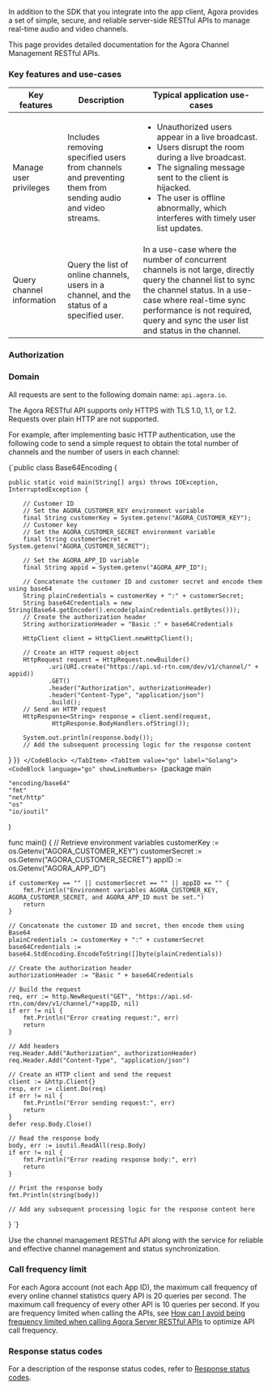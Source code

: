 
In addition to the SDK that you integrate into the app client, Agora provides a set of simple, secure, and reliable server-side RESTful APIs to manage real-time audio and video channels.

This page provides detailed documentation for the Agora Channel Management RESTful APIs.

### Key features and use-cases

| Key features | Description | Typical application use-cases |
|---|---|---|
| Manage user privileges | Includes removing specified users from channels and preventing them from sending audio and video streams. | <ul><li>Unauthorized users appear in a live broadcast.</li> <li>Users disrupt the room during a live broadcast.</li> <li>The signaling message sent to the client is hijacked.</li> <li>The user is offline abnormally, which interferes with timely user list updates.</li></ul> |
| Query channel information | Query the list of online channels, users in a channel, and the status of a specified user. | In a use-case where the number of concurrent channels is not large, directly query the channel list to sync the channel status. In a use-case where real-time sync performance is not required, query and sync the user list and status in the channel. |

### Authorization

<Authorization/>

### Domain

All requests are sent to the following domain name: `api.agora.io`. 

<Admonition type="caution">
The Agora RESTful API supports only HTTPS with TLS 1.0, 1.1, or 1.2. Requests over plain HTTP are not supported.
</Admonition>

For example, after implementing basic HTTP authentication, use the following code to send a simple request to obtain the total number of channels and the number of users in each channel:

<Tabs groupId="language">
<TabItem value="java" label="Java">
<CodeBlock language="java" showLineNumbers>
{`public class Base64Encoding {

    public static void main(String[] args) throws IOException, InterruptedException {

        // Customer ID
        // Set the AGORA_CUSTOMER_KEY environment variable
        final String customerKey = System.getenv("AGORA_CUSTOMER_KEY");
        // Customer key
        // Set the AGORA_CUSTOMER_SECRET environment variable
        final String customerSecret = System.getenv("AGORA_CUSTOMER_SECRET");

        // Set the AGORA_APP_ID variable
        final String appid = System.getenv("AGORA_APP_ID");

        // Concatenate the customer ID and customer secret and encode them using base64
        String plainCredentials = customerKey + ":" + customerSecret;
        String base64Credentials = new String(Base64.getEncoder().encode(plainCredentials.getBytes()));
        // Create the authorization header
        String authorizationHeader = "Basic :" + base64Credentials

        HttpClient client = HttpClient.newHttpClient();

        // Create an HTTP request object
        HttpRequest request = HttpRequest.newBuilder()
               .uri(URI.create("https://api.sd-rtn.com/dev/v1/channel/" + appid))
               .GET()
               .header("Authorization", authorizationHeader)
               .header("Content-Type", "application/json")
               .build();
        // Send an HTTP request
        HttpResponse<String> response = client.send(request,
                HttpResponse.BodyHandlers.ofString());

        System.out.println(response.body());
        // Add the subsequent processing logic for the response content
   }
}`}
</CodeBlock>
</TabItem>
<TabItem value="go" label="Golang">
<CodeBlock language="go" showLineNumbers>
{`package main

	"encoding/base64"
	"fmt"
	"net/http"
	"os"
	"io/ioutil"
)

func main() {
	// Retrieve environment variables
	customerKey := os.Getenv("AGORA_CUSTOMER_KEY")
	customerSecret := os.Getenv("AGORA_CUSTOMER_SECRET")
	appID := os.Getenv("AGORA_APP_ID")

	if customerKey == "" || customerSecret == "" || appID == "" {
		fmt.Println("Environment variables AGORA_CUSTOMER_KEY, AGORA_CUSTOMER_SECRET, and AGORA_APP_ID must be set.")
		return
	}

	// Concatenate the customer ID and secret, then encode them using Base64
	plainCredentials := customerKey + ":" + customerSecret
	base64Credentials := base64.StdEncoding.EncodeToString([]byte(plainCredentials))

	// Create the authorization header
	authorizationHeader := "Basic " + base64Credentials

	// Build the request
	req, err := http.NewRequest("GET", "https://api.sd-rtn.com/dev/v1/channel/"+appID, nil)
	if err != nil {
		fmt.Println("Error creating request:", err)
		return
	}

	// Add headers
	req.Header.Add("Authorization", authorizationHeader)
	req.Header.Add("Content-Type", "application/json")

	// Create an HTTP client and send the request
	client := &http.Client{}
	resp, err := client.Do(req)
	if err != nil {
		fmt.Println("Error sending request:", err)
		return
	}
	defer resp.Body.Close()

	// Read the response body
	body, err := ioutil.ReadAll(resp.Body)
	if err != nil {
		fmt.Println("Error reading response body:", err)
		return
	}

	// Print the response body
	fmt.Println(string(body))

	// Add any subsequent processing logic for the response content here
}
`}
</CodeBlock>
</TabItem>
</Tabs>

Use the channel management RESTful API along with the [<Vg k="NCS_LONG" />](../advanced-features/receive-notifications) service for reliable and effective channel management and status synchronization.

### Call frequency limit

For each Agora account (not each App ID), the maximum call frequency of every online channel statistics query API is 20 queries per second. The maximum call frequency of every other API is 10 queries per second. If you are frequency limited when calling the APIs, see [How can I avoid being frequency limited when calling Agora Server RESTful APIs](/help/integration-issues/restful_api_call_frequency/) to optimize API call frequency.

### Response status codes

For a description of the response status codes, refer to [Response status codes](response-status-code).
